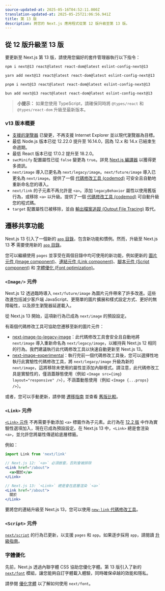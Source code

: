 ```yaml
---
source-updated-at: 2025-05-16T04:52:11.000Z
translation-updated-at: 2025-05-25T21:06:56.941Z
title: 第 13 版
description: 將您的 Next.js 應用程式從第 12 版升級至第 13 版。
---
```


## 從 12 版升級至 13 版

要更新至 Next.js 第 13 版，請使用您偏好的套件管理器執行以下指令：

```bash filename="Terminal"
npm i next@13 react@latest react-dom@latest eslint-config-next@13
```

```bash filename="Terminal"
yarn add next@13 react@latest react-dom@latest eslint-config-next@13
```

```bash filename="Terminal"
pnpm i next@13 react@latest react-dom@latest eslint-config-next@13
```

```bash filename="Terminal"
bun add next@13 react@latest react-dom@latest eslint-config-next@13
```

> **小提示：** 如果您使用 TypeScript，請確保同時將 `@types/react` 和 `@types/react-dom` 升級至最新版本。

### v13 版本概要

- [支援的瀏覽器](/docs/architecture/supported-browsers) 已變更，不再支援 Internet Explorer 並以現代瀏覽器為目標。
- 最低 Node.js 版本已從 12.22.0 提升至 16.14.0，因為 12.x 和 14.x 已結束生命週期。
- 最低 React 版本已從 17.0.2 提升至 18.2.0。
- `swcMinify` 配置屬性已從 `false` 變更為 `true`。詳見 [Next.js 編譯器](/docs/architecture/nextjs-compiler) 以獲得更多資訊。
- `next/image` 導入已更名為 `next/legacy/image`。`next/future/image` 導入已更名為 `next/image`。提供了一個 [代碼修改工具 (codemod)](/docs/pages/building-your-application/upgrading/codemods#next-image-to-legacy-image) 可安全且自動地重新命名您的導入。
- `next/link` 的子元素不再允許是 `<a>`。添加 `legacyBehavior` 屬性以使用舊版行為，或移除 `<a>` 以升級。提供了一個 [代碼修改工具 (codemod)](/docs/pages/building-your-application/upgrading/codemods#new-link) 可自動升級您的程式碼。
- `target` 配置屬性已被移除，並由 [輸出檔案追蹤 (Output File Tracing)](/docs/pages/api-reference/next-config-js/output) 取代。

## 遷移共享功能

Next.js 13 引入了一個新的 [`app` 目錄](/docs/app/building-your-application/routing)，包含新功能和慣例。然而，升級至 Next.js 13 **不** 需要使用新的 [`app` 目錄](/docs/app/building-your-application/routing#the-app-router)。

您可以繼續使用 `pages` 並享受在兩個目錄中均可使用的新功能，例如更新的 [圖片元件 (Image component)](#image-component)、[連結元件 (Link component)](#link-component)、[腳本元件 (Script component)](#script-component) 和 [字體優化 (Font optimization)](#font-optimization)。

### `<Image/>` 元件

Next.js 12 透過臨時導入 `next/future/image` 為圖片元件帶來了許多改進。這些改進包括減少客戶端 JavaScript、更簡單的圖片擴展和樣式設定方式、更好的無障礙性，以及原生瀏覽器延遲載入。

從 Next.js 13 開始，這項新行為已成為 `next/image` 的預設設定。

有兩個代碼修改工具可協助您遷移至新的圖片元件：

- [next-image-to-legacy-image](/docs/pages/building-your-application/upgrading/codemods#next-image-to-legacy-image)：此代碼修改工具會安全且自動地將 `next/image` 導入重新命名為 `next/legacy/image`，以維持與 Next.js 12 相同的行為。我們建議執行此代碼修改工具以快速自動更新至 Next.js 13。
- [next-image-experimental](/docs/pages/building-your-application/upgrading/codemods#next-image-experimental)：執行完前一個代碼修改工具後，您可以選擇性地執行此實驗性代碼修改工具，將 `next/legacy/image` 升級為新的 `next/image`，這將移除未使用的屬性並添加內聯樣式。請注意，此代碼修改工具是實驗性的，僅涵蓋靜態使用（例如 `<Image src={img} layout="responsive" />`），不涵蓋動態使用（例如 `<Image {...props} />`）。

或者，您可以手動更新，請參閱 [遷移指南](/docs/pages/building-your-application/upgrading/codemods#next-image-experimental) 並查看 [舊版比較](/docs/pages/api-reference/components/image-legacy#comparison)。

### `<Link>` 元件

[`<Link>` 元件](/docs/pages/api-reference/components/link) 不再需要手動添加 `<a>` 標籤作為子元素。此行為在 [12.2 版](https://nextjs.org/blog/next-12-2) 中作為實驗性選項加入，現在已成為預設設定。在 Next.js 13 中，`<Link>` 總是會渲染 `<a>`，並允許您將屬性傳遞給底層標籤。

例如：

```jsx
import Link from 'next/link'

// Next.js 12: `<a>` 必須嵌套，否則會被排除
<Link href="/about">
  <a>關於</a>
</Link>

// Next.js 13: `<Link>` 總是會在底層渲染 `<a>`
<Link href="/about">
  關於
</Link>
```

要將您的連結升級至 Next.js 13，您可以使用 [`new-link` 代碼修改工具](/docs/pages/building-your-application/upgrading/codemods#new-link)。

### `<Script>` 元件

[`next/script`](/docs/pages/api-reference/components/script) 的行為已更新，以支援 `pages` 和 `app`。如果逐步採用 `app`，請閱讀 [升級指南](/docs/pages/building-your-application/upgrading)。

### 字體優化

先前，Next.js 透過內聯字體 CSS 協助您優化字體。第 13 版引入了新的 [`next/font`](/docs/pages/building-your-application/optimizing/fonts) 模組，讓您能夠自訂字體載入體驗，同時確保卓越的效能和隱私。

請參閱 [優化字體](/docs/pages/building-your-application/optimizing/fonts) 以了解如何使用 `next/font`。